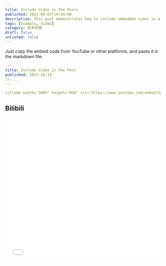 ```yaml
---
title: Include Video in the Posts
published: 2023-08-01T19:59:00
description: This post demonstrates how to include embedded video in a blog post.
tags: [Example, Video]
category: 技术折腾
draft: false
unlisted: false
---
```


Just copy the embed code from YouTube or other platforms, and paste it in the markdown file.

```yaml
---
title: Include Video in the Post
published: 2023-10-19
// ...
---

<iframe width="100%" height="468" src="https://www.youtube.com/embed/5gIf0_xpFPI?si=N1WTorLKL0uwLsU_" title="YouTube video player" frameborder="0" allowfullscreen></iframe>
```

## Bilibili

<iframe width="100%" height="468" src="//player.bilibili.com/player.html?bvid=BV1fK4y1s7Qf&p=1" scrolling="no" border="0" frameborder="no" framespacing="0" allowfullscreen="true"> </iframe>
